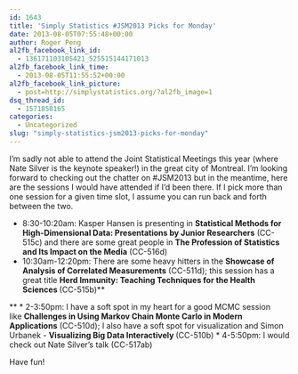 ```yaml
---
id: 1643
title: 'Simply Statistics #JSM2013 Picks for Monday'
date: 2013-08-05T07:55:48+00:00
author: Roger Peng
al2fb_facebook_link_id:
  - 136171103105421_525515144171013
al2fb_facebook_link_time:
  - 2013-08-05T11:55:52+00:00
al2fb_facebook_link_picture:
  - post=http://simplystatistics.org/?al2fb_image=1
dsq_thread_id:
  - 1571858165
categories:
  - Uncategorized
slug: "simply-statistics-jsm2013-picks-for-monday"
---
```

I'm sadly not able to attend the Joint Statistical Meetings this year (where Nate Silver is the keynote speaker!) in the great city of Montreal. I'm looking forward to checking out the chatter on #JSM2013 but in the meantime, here are the sessions I would have attended if I'd been there. If I pick more than one session for a given time slot, I assume you can run back and forth between the two.

  * 8:30-10:20am: Kasper Hansen is presenting in **Statistical Methods for High-Dimensional Data: Presentations by Junior Researchers** (CC-515c) and there are some great people in **The Profession of Statistics and Its Impact on the Media** (CC-516d)
  * 10:30am-12:20pm: There are some heavy hitters in the **Showcase of Analysis of Correlated Measurements** (CC-511d); this session has a great title **Herd Immunity: Teaching Techniques for the Health Sciences **(CC-515b)**
  
** 
  * 2-3:50pm: I have a soft spot in my heart for a good MCMC session like **Challenges in Using Markov Chain Monte Carlo in Modern Applications** (CC-510d); I also have a soft spot for visualization and Simon Urbanek - **Visualizing Big Data Interactively **(CC-510b)
  * 4-5:50pm: I would check out Nate Silver's talk (CC-517ab)

Have fun!
